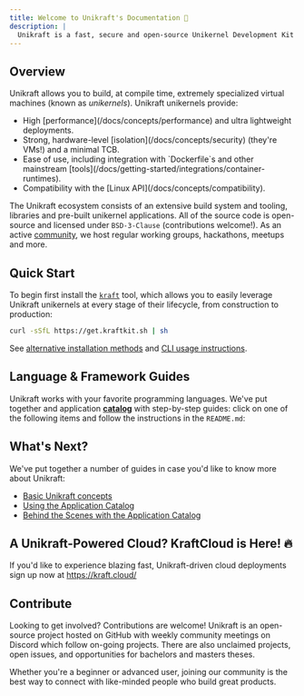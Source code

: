 ```yaml
---
title: Welcome to Unikraft's Documentation 👋
description: |
  Unikraft is a fast, secure and open-source Unikernel Development Kit which enables you to easily build minimal, ultra-lightweight virtual machines (unikernels).
---
```


## Overview

Unikraft allows you to build, at compile time, extremely specialized virtual machines (known as *unikernels*).
Unikraft unikernels provide:

<ul class="list-getting-started">
  <li>High [performance](/docs/concepts/performance) and ultra lightweight deployments.</li>
  <li>Strong, hardware-level [isolation](/docs/concepts/security) (they're VMs!) and a minimal TCB.</li>
  <li>Ease of use, including integration with `Dockerfile`s and other mainstream [tools](/docs/getting-started/integrations/container-runtimes).</li>
  <li>Compatibility with the [Linux API](/docs/concepts/compatibility).</li>
</ul>

The Unikraft ecosystem consists of an extensive build system and tooling, libraries and pre-built unikernel applications.
All of the source code is open-source and licensed under `BSD-3-Clause` (contributions welcome!).
As an active [community](/community/about), we host regular working groups, hackathons, meetups and more.

## Quick Start

To begin first install the [`kraft`](/docs/cli) tool, which allows you to easily leverage Unikraft unikernels at every stage of their lifecycle, from construction to production:

```bash
curl -sSfL https://get.kraftkit.sh | sh
```

See [alternative installation methods](/docs/cli/install) and [CLI usage instructions](/docs/cli).

## Language & Framework Guides

Unikraft works with your favorite programming languages.
We've put together and application [**catalog**](https://github.com/unikraft/catalog/tree/main/examples) with step-by-step guides: click on one of the following items and follow the instructions in the `README.md`:

<LanguageLinks />

## What's Next?

We've put together a number of guides in case you'd like to know more about Unikraft:

* [Basic Unikraft concepts](/docs/concepts)
* [Using the Application Catalog](/guides/using-the-app-catalog)
* [Behind the Scenes with the Application Catalog](/guides/catalog-behind-the-scenes)

## A Unikraft-Powered Cloud? KraftCloud is Here! 🔥

If you'd like to experience blazing fast, Unikraft-driven cloud deployments sign up now at https://kraft.cloud/

## Contribute

Looking to get involved?
Contributions are welcome! Unikraft is an open-source project hosted on GitHub with weekly community meetings on Discord which follow on-going projects.
There are also unclaimed projects, open issues, and opportunities for bachelors and masters theses.

Whether you're a beginner or advanced user, joining our community is the best way to connect with like-minded people who build great products.

<JoinCommunityCards />
